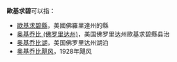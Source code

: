 {{noteTA
|G1=USState
|1=zh-hans:奥基乔比; zh-tw:歐基求碧; zh-hk:奧基喬比;
}}
'''歐基求碧'''可以指：

*[[歐基求碧縣|歐基求碧縣]]，美國佛羅里達州的縣
*[[奥基乔比_(佛罗里达州)|奥基乔比 (佛罗里达州)]]，美国佛罗里达州歐基求碧縣县治
*[[奥基乔比湖|奥基乔比湖]]，美国佛罗里达州湖泊
*[[奥基乔比飓风|奥基乔比飓风]]，1928年飓风

{{Disambig|Cat=四字消歧义}}